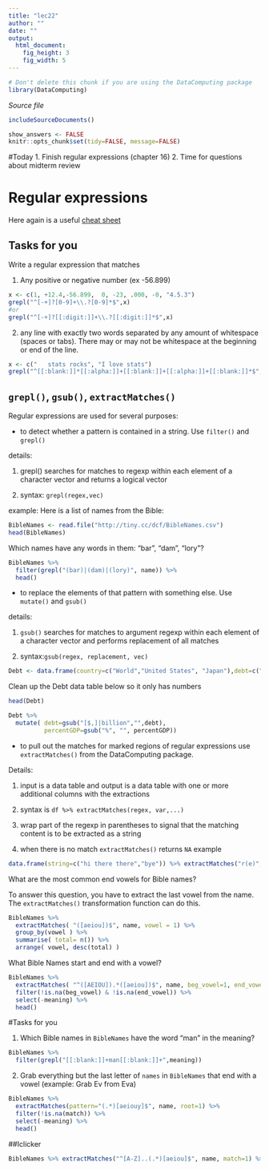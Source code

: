 ```yaml
---
title: "lec22"
author: ""
date: ""
output: 
  html_document:
    fig_height: 3
    fig_width: 5
---
```

<!-- Don't edit in between this line and the one below -->
```r
# Don't delete this chunk if you are using the DataComputing package
library(DataComputing)
```
*Source file* 
```r
includeSourceDocuments()
```
<!-- Don't edit the material above this line -->

```r
show_answers <- FALSE
knitr::opts_chunk$set(tidy=FALSE, message=FALSE)

```

#Today
1. Finish regular expressions (chapter 16)
2. Time for questions about midterm review

# Regular expressions 

Here again is a useful [cheat sheet](http://krijnhoetmer.nl/stuff/regex/cheat-sheet/)

## Tasks for you

Write a regular expression that matches

1. Any positive or negative number (ex -56.899)

```r
x <- c(1, +12.4,-56.899,  0, -23, .000, -0, "4.5.3")
grepl("^[-+]?[0-9]+\\.?[0-9]*$",x)
#or
grepl("^[-+]?[[:digit:]]+\\.?[[:digit:]]*$",x)
```


2. any line with exactly two words separated by any amount of whitespace (spaces or tabs). There may or may not be whitespace at the beginning or end of the line.
```r
x <- c("   stats rocks", "I love stats")
grepl("^[[:blank:]]*[[:alpha:]]+[[:blank:]]+[[:alpha:]]+[[:blank:]]*$",x)

```

## `grepl()`, `gsub()`, `extractMatches()`

Regular expressions are used for several purposes:

* to detect whether a pattern is contained in a string. Use `filter()` and `grepl()`

details:

1. grepl() searches for matches to regexp within each element of a character vector and returns a logical vector

2. syntax: `grepl(regex,vec)`

example: Here is a list of names from the Bible:
```r
BibleNames <- read.file("http://tiny.cc/dcf/BibleNames.csv")
head(BibleNames)
```

Which names have any words in them: "bar", "dam", "lory"?

```r
BibleNames %>%
  filter(grepl("(bar)|(dam)|(lory)", name)) %>%
  head()
```


* to replace the elements of that pattern with something else. Use `mutate()` and `gsub()`

details:

1. `gsub()` searches for matches to argument regexp within each element of a character vector and performs replacement of all matches
 
2. syntax:`gsub(regex, replacement, vec)`

```r
Debt <- data.frame(country=c("World","United States", "Japan"),debt=c("$56,308 billion", "$17,607 billion","$9,872 billion"), percentGDP=c("64%","73.60%","214.30%"))

```

Clean up the Debt data table below so it only has numbers

```r
head(Debt)
```

```r
Debt %>% 
  mutate( debt=gsub("[$,]|billion","",debt),
          percentGDP=gsub("%", "", percentGDP))
```


* to pull out the matches for marked regions of regular expressions use `extractMatches()` from the DataComputing package.

Details:

1. input is a data table and output is a data table with one or more additional columns with the extractions

2. syntax is `df %>% extractMatches(regex, var,...)` 

3. wrap part of the regexp in parentheses to signal that the matching content is to be extracted as a string

4. when there is no match `extractMatches()` returns `NA`
example

```r
data.frame(string=c("hi there there","bye")) %>% extractMatches("r(e)",string)

```


What are the most common end vowels for Bible names?

To answer this question, you have to extract the last vowel from the name.  The `extractMatches()` transformation function can do this.  

```r
BibleNames %>% 
  extractMatches( "([aeiou])$", name, vowel = 1) %>% 
  group_by(vowel ) %>% 
  summarise( total= n()) %>%
  arrange( vowel, desc(total) )
```

What Bible Names start and end with a vowel?

```r
BibleNames %>% 
  extractMatches( "^([AEIOU]).*([aeiou])$", name, beg_vowel=1, end_vowel=2) %>% 
  filter(!is.na(beg_vowel) & !is.na(end_vowel)) %>%
  select(-meaning) %>%
  head()
```


#Tasks for you

1. Which Bible names in `BibleNames` have the word "man" in the meaning?

```r
BibleNames %>% 
  filter(grepl("[[:blank:]]+man[[:blank:]]+",meaning))
```

2. Grab everything but the last letter of `names` in `BibleNames` that end with a vowel (example: Grab Ev from Eva)

```r
BibleNames %>% 
  extractMatches(pattern="(.*)[aeiouy]$", name, root=1) %>% 
  filter(!is.na(match)) %>%
  select(-meaning) %>%
  head()
```

##Iclicker

```r
BibleNames %>% extractMatches("^[A-Z]..(.*)[aeiou]$", name, match=1) %>% head(4)
```

